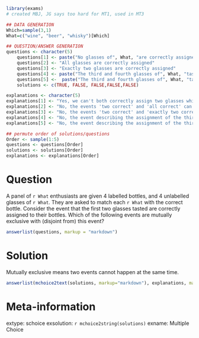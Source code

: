 ```r
library(exams)
# created MBJ, JG says too hard for MT1, used in MT3

## DATA GENERATION
Which=sample(3,1)
What=c("wine", "beer", "whisky")[Which]

## QUESTION/ANSWER GENERATION
questions <- character(5)
    questions[1] <- paste("No glasses of", What, "are correctly assigned")
    questions[2] <- "All glasses are correctly assigned"
    questions[3] <- "Exactly two glasses are correctly assigned"
    questions[4] <- paste("The third and fourth glasses of", What, "tasted are correctly assigned")
    questions[5] <-  paste("The third and fourth glasses of", What, "tasted are incorrectly assigned")
    solutions <- c(TRUE, FALSE, FALSE,FALSE,FALSE)

explanations <- character(5)
explanations[1] <- "Yes, we can't both correctly assign two glasses while incorrectly assigning all glasses."
explanations[2] <- "No, the events 'two correct' and 'all correct' can both occur."
explanations[3] <- "No, the events 'two correct' and 'exactly two correct' can both occur."
explanations[4] <- "No, the event describing the assignment of the third and fourth glasses can occur alongside the event describing the assignment of the first two glasses."
explanations[5] <- "No, the event describing the assignment of the third and fourth glasses can occur alongside the event describing the assignment of the first two glasses."

## permute order of solutions/questions
Order <- sample(1:5)
questions <- questions[Order]
solutions <- solutions[Order]
explanations <- explanations[Order]  
```

Question
========

A panel of `r What` enthusiasts are given 4 labelled bottles, and 4
unlabelled glasses of `r What`. They are asked to match each `r What` with the
correct bottle. Consider the event that the first two glasses tasted are
correctly assigned to their bottles. Which of the following events are
mutually exclusive with (disjoint from) this event?


```r
answerlist(questions, markup = "markdown")
```

Solution
========

Mutually exclusive means two events cannot happen at the same time.

```r
answerlist(mchoice2text(solutions, markup="markdown"), explanations, markup = "markdown")
```

Meta-information
================

extype: schoice
exsolution: `r mchoice2string(solutions)`
exname: Multiple Choice